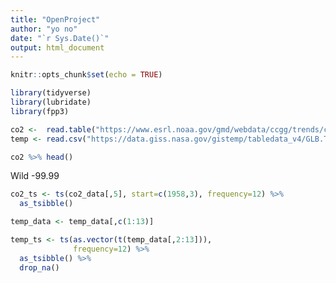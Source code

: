 ```yaml
---
title: "OpenProject"
author: "yo no"
date: "`r Sys.Date()`"
output: html_document
---
```


```r
knitr::opts_chunk$set(echo = TRUE)
```


```r
library(tidyverse)
library(lubridate)
library(fpp3)
```


```r
co2 <-  read.table("https://www.esrl.noaa.gov/gmd/webdata/ccgg/trends/co2/co2_mm_mlo.txt")
temp <- read.csv("https://data.giss.nasa.gov/gistemp/tabledata_v4/GLB.Ts+dSST.csv", header=T, skip=1, sep=",", na.strings="***")
```


```r
co2 %>% head()
```

Wild -99.99


```r
co2_ts <- ts(co2_data[,5], start=c(1958,3), frequency=12) %>% 
  as_tsibble()
```

```r
temp_data <- temp_data[,c(1:13)]  
```

```r
temp_ts <- ts(as.vector(t(temp_data[,2:13])),
              frequency=12) %>% 
  as_tsibble() %>%
  drop_na()
```


